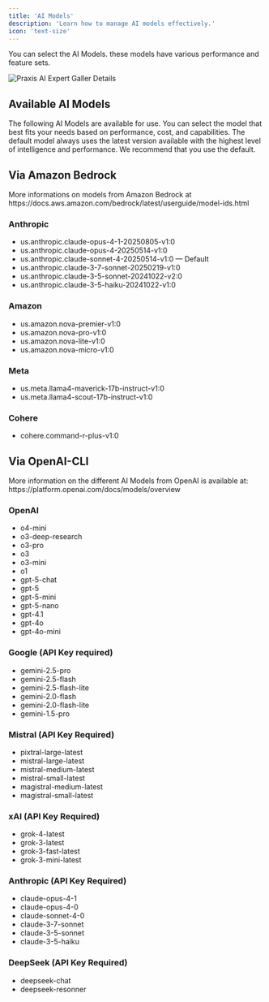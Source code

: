 ```yaml
---
title: 'AI Models'
description: 'Learn how to manage AI models effectively.'
icon: 'text-size'
---
```


You can select the AI Models. these models have various performance and feature sets.

![Praxis AI Expert Galler Details](/images/guides/admin/gpt-models.webp)



## Available AI Models

<Note>
  The following AI Models are available for use. You can select the model that best fits your needs based on performance, cost, and capabilities.
  The default model always uses the latest version available with the highest level of intelligence and performance. We recommend that you use the default.
</Note>


 ## Via Amazon Bedrock
<Info>
More informations on models from Amazon Bedrock at https://docs.aws.amazon.com/bedrock/latest/userguide/model-ids.html
</Info>

### Anthropic
- us.anthropic.claude-opus-4-1-20250805-v1:0
- us.anthropic.claude-opus-4-20250514-v1:0
- us.anthropic.claude-sonnet-4-20250514-v1:0 — Default
- us.anthropic.claude-3-7-sonnet-20250219-v1:0
- us.anthropic.claude-3-5-sonnet-20241022-v2:0
- us.anthropic.claude-3-5-haiku-20241022-v1:0

### Amazon 
- us.amazon.nova-premier-v1:0
- us.amazon.nova-pro-v1:0
- us.amazon.nova-lite-v1:0
- us.amazon.nova-micro-v1:0

### Meta 
- us.meta.llama4-maverick-17b-instruct-v1:0
- us.meta.llama4-scout-17b-instruct-v1:0

### Cohere
- cohere.command-r-plus-v1:0



## Via OpenAI-CLI

<Info>
More information on the different AI Models from OpenAI is available at: https://platform.openai.com/docs/models/overview
</Info>

### OpenAI
- o4-mini
- o3-deep-research
- o3-pro
- o3
- o3-mini
- o1
- gpt-5-chat
- gpt-5
- gpt-5-mini
- gpt-5-nano
- gpt-4.1
- gpt-4o
- gpt-4o-mini

### Google (API Key required)
- gemini-2.5-pro
- gemini-2.5-flash
- gemini-2.5-flash-lite
- gemini-2.0-flash
- gemini-2.0-flash-lite
- gemini-1.5-pro

### Mistral (API Key Required)
- pixtral-large-latest
- mistral-large-latest
- mistral-medium-latest
- mistral-small-latest
- magistral-medium-latest
- magistral-small-latest

### xAI (API Key Required)
- grok-4-latest
- grok-3-latest
- grok-3-fast-latest
- grok-3-mini-latest

### Anthropic (API Key Required)
- claude-opus-4-1
- claude-opus-4-0
- claude-sonnet-4-0
- claude-3-7-sonnet
- claude-3-5-sonnet
- claude-3-5-haiku

### DeepSeek (API Key Required)
- deepseek-chat
- deepseek-resonner

